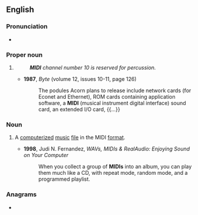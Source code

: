 {{also|midi|Midi|miði|mídí}}
{{wikipedia}}
==English==

===Pronunciation===
* {{IPA|/ˈmɪdi/|lang=en}}

===Proper noun===
{{en-proper noun}}

# {{abbreviation of|{{w|Musical Instrument Digital Interface}}|lang=en}}
#: '''''MIDI''' channel number 10 is reserved for percussion.''
#* '''1987''', ''Byte'' (volume 12, issues 10-11, page 126)
#*: The podules Acorn plans to release include network cards (for Econet and Ethernet), ROM cards containing application software, a '''MIDI''' (musical instrument digital interface) sound card, an extended I/O card, {{...}}

===Noun===
{{en-noun}}

# {{lb|en|informal}} A [[computerized]] [[music]] [[file]] in the MIDI [[format]].
#* '''1998''', Judi N. Fernandez, ''WAVs, MIDIs & RealAudio: Enjoying Sound on Your Computer''
#*: When you collect a group of '''MIDIs''' into an album, you can play them much like a CD, with repeat mode, random mode, and a programmed playlist.

===Anagrams===
* {{anagrams|en|a=diim|imid|imid-}}